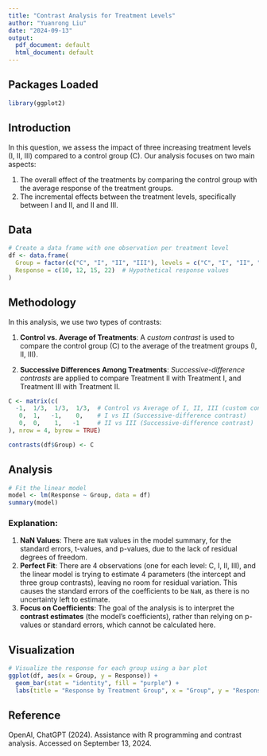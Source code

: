 ---
title: "Contrast Analysis for Treatment Levels"
author: "Yuanrong Liu"
date: "2024-09-13"
output:
  pdf_document: default
  html_document: default
---

## Packages Loaded

```{r}
library(ggplot2)
```

## Introduction

In this question, we assess the impact of three increasing treatment levels (I, II, III) compared to a control group (C). Our analysis focuses on two main aspects:

1.  The overall effect of the treatments by comparing the control group with the average response of the treatment groups.
2.  The incremental effects between the treatment levels, specifically between I and II, and II and III.

## Data

```{r}
# Create a data frame with one observation per treatment level
df <- data.frame(
  Group = factor(c("C", "I", "II", "III"), levels = c("C", "I", "II", "III")),
  Response = c(10, 12, 15, 22)  # Hypothetical response values
)
```

## Methodology

In this analysis, we use two types of contrasts:

1.  **Control vs. Average of Treatments**: A *custom contrast* is used to compare the control group (C) to the average of the treatment groups (I, II, III).

2.  **Successive Differences Among Treatments**: *Successive-difference contrasts* are applied to compare Treatment II with Treatment I, and Treatment III with Treatment II.

```{r}
C <- matrix(c(
  -1,  1/3,  1/3,  1/3,  # Control vs Average of I, II, III (custom contrast)
   0,  1,   -1,    0,    # I vs II (Successive-difference contrast)
   0,  0,    1,   -1     # II vs III (Successive-difference contrast)
), nrow = 4, byrow = TRUE)

contrasts(df$Group) <- C
```

## Analysis

```{r}
# Fit the linear model
model <- lm(Response ~ Group, data = df)
summary(model)
```

### Explanation:

1.  **NaN Values**: There are `NaN` values in the model summary, for the standard errors, t-values, and p-values, due to the lack of residual degrees of freedom.
2.  **Perfect Fit**: There are 4 observations (one for each level: C, I, II, III), and the linear model is trying to estimate 4 parameters (the intercept and three group contrasts), leaving no room for residual variation. This causes the standard errors of the coefficients to be `NaN`, as there is no uncertainty left to estimate.
3.  **Focus on Coefficients**: The goal of the analysis is to interpret the **contrast estimates** (the model's coefficients), rather than relying on p-values or standard errors, which cannot be calculated here.

## Visualization

```{r}
# Visualize the response for each group using a bar plot
ggplot(df, aes(x = Group, y = Response)) +
  geom_bar(stat = "identity", fill = "purple") +
  labs(title = "Response by Treatment Group", x = "Group", y = "Response")
```

## Reference

OpenAI, ChatGPT (2024). Assistance with R programming and contrast analysis. Accessed on September 13, 2024.

